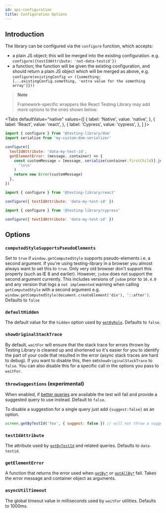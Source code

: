 ```yaml
---
id: api-configuration
title: Configuration Options
---
```



## Introduction

The library can be configured via the `configure` function, which accepts:

- a plain JS object; this will be merged into the existing configuration. e.g.
  `configure({testIdAttribute: 'not-data-testid'})`
- a function; the function will be given the existing configuration, and should
  return a plain JS object which will be merged as above, e.g.
  `configure(existingConfig => ({something: [...existingConfig.something, 'extra value for the something array']}))`

> **Note**
>
> Framework-specific wrappers like React Testing Library may add more options to
> the ones shown below.

<Tabs defaultValue="native" values={[ { label: 'Native', value: 'native', }, {
label: 'React', value: 'react', }, { label: 'Cypress', value: 'cypress', }, ] }>
<TabItem value="native">

```js title="setup-tests.js"
import { configure } from '@testing-library/dom'
import serialize from 'my-custom-dom-serializer'

configure({
  testIdAttribute: 'data-my-test-id',
  getElementError: (message, container) => {
    const customMessage = [message, serialize(container.firstChild)].join(
      '\n\n'
    )
    return new Error(customMessage)
  },
})
```

  </TabItem>
  <TabItem value="react">

```js title="setup-tests.js"
import { configure } from '@testing-library/react'

configure({ testIdAttribute: 'data-my-test-id' })
```

  </TabItem>
  <TabItem value="cypress">

```js title="setup-tests.js"
import { configure } from '@testing-library/cypress'

configure({ testIdAttribute: 'data-my-test-id' })
```

  </TabItem>
  </Tabs>

## Options

### `computedStyleSupportsPseudoElements`

Set to `true` if `window.getComputedStyle` supports pseudo-elements i.e. a
second argument. If you're using testing-library in a browser you almost always
want to set this to `true`. Only very old browser don't support this property
(such as IE 8 and earlier). However, `jsdom` does not support the second
argument currently. This includes versions of `jsdom` prior to `16.4.0` and any
version that logs a `not implemented` warning when calling `getComputedStyle`
with a second argument e.g.
`window.getComputedStyle(document.createElement('div'), '::after')`. Defaults to
`false`

### `defaultHidden`

The default value for the `hidden` option used by
[`getByRole`](api-queries.mdx#byrole). Defaults to `false`.

### `showOriginalStackTrace`

By default, `waitFor` will ensure that the stack trace for errors thrown by
Testing Library is cleaned up and shortened so it's easier for you to identify
the part of your code that resulted in the error (async stack traces are hard to
debug). If you want to disable this, then set`showOriginalStackTrace` to
`false`. You can also disable this for a specific call in the options you pass
to `waitFor`.

### `throwSuggestions` (experimental)

When enabled, if [better queries](queries/about.mdx#priority) are available the
test will fail and provide a suggested query to use instead. Default to `false`.

To disable a suggestion for a single query just add `{suggest:false}` as an
option.

```js
screen.getByTestId('foo', { suggest: false }) // will not throw a suggestion
```

### `testIdAttribute`

The attribute used by [`getByTestId`](api-queries.mdx#bytestid) and related
queries. Defaults to `data-testid`.

### `getElementError`

A function that returns the error used when [`getBy*`](api-queries.mdx#getby) or
[`getAllBy*`](api-queries.mdx#getallby) fail. Takes the error message and
container object as arguments.

### `asyncUtilTimeout`

The global timeout value in milliseconds used by `waitFor` utilities. Defaults
to 1000ms.
